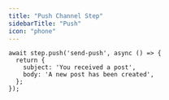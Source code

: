 ```yaml
---
title: "Push Channel Step"
sidebarTitle: "Push"
icon: "phone"
---
```


```tsx
await step.push('send-push', async () => {
  return {
    subject: 'You received a post',
    body: 'A new post has been created',
  };
});
```
